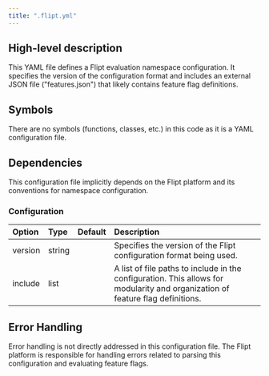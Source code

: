 ```yaml
---
title: ".flipt.yml"
---
```


## High-level description
This YAML file defines a Flipt evaluation namespace configuration. It specifies the version of the configuration format and includes an external JSON file ("features.json") that likely contains feature flag definitions. 

## Symbols
There are no symbols (functions, classes, etc.) in this code as it is a YAML configuration file.

## Dependencies
This configuration file implicitly depends on the Flipt platform and its conventions for namespace configuration.

### Configuration
| Option | Type | Default | Description |
|:-------|:-----|:--------|:------------|
| version | string |  | Specifies the version of the Flipt configuration format being used. |
| include | list |  | A list of file paths to include in the configuration. This allows for modularity and organization of feature flag definitions. | 

## Error Handling
Error handling is not directly addressed in this configuration file. The Flipt platform is responsible for handling errors related to parsing this configuration and evaluating feature flags. 
